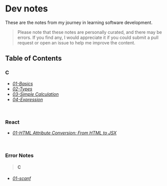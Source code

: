 # Dev notes

These are the notes from my journey in learning software development.
> Please note that these notes are personally curated, and there may be errors. If you find any, I would appreciate it if you could submit a pull request or open an issue to help me improve the content.

## Table of Contents

### C
- [_01-Basics_](/c/01-basics)
- [_02-Types_](/c/02-types)
- [_03-Simple Calculation_](03-simple-calculation)
- [_04-Expression_](04-expression)

<br />

### React
- [_01-HTML Attribute Conversion: From HTML to JSX_](/react/01-attribute-conversion)

<br />

### Error Notes
> #### C
- [_01-scanf_](/error-notes/C/01-scanf)